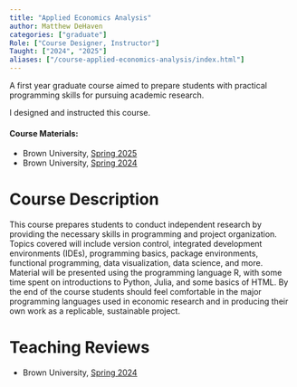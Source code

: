 ```yaml
---
title: "Applied Economics Analysis"
author: Matthew DeHaven
categories: ["graduate"]
Role: ["Course Designer, Instructor"]
Taught: ["2024", "2025"]
aliases: ["/course-applied-economics-analysis/index.html"]
---
```


A first year graduate course aimed to prepare students with practical programming skills for pursuing academic research.

I designed and instructed this course.

#### Course Materials:
- Brown University, [Spring 2025](https://matthewdehaven.com/course-applied-economics-analysis-2025-Spring/)
- Brown University, [Spring 2024](https://matthewdehaven.com/course-applied-economics-analysis-2024-Spring/)

# Course Description

This course prepares students to conduct independent research by providing the necessary skills in programming and project organization. Topics covered will include version control, integrated development environments (IDEs), programming basics, package environments, functional programming, data visualization, data science, and more. Material will be presented using the programming language R, with some time spent on introductions to Python, Julia, and some basics of HTML. By the end of the course students should feel comfortable in the major programming languages used in economic research and in producing their own work as a replicable, sustainable project.

# Teaching Reviews

- Brown University, [Spring 2024](Spring2024ECON2020S01ECON2020Spring24S01AppliedEconomicsAnalysis-S01_MatthewDeHaven.pdf){target="_blank"}